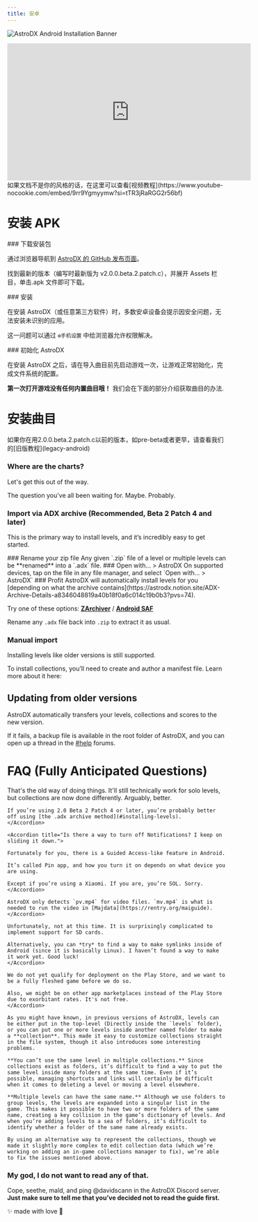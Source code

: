 ```yaml
---
title: 安卓
---
```


![AstroDX Android Installation Banner](content/media/androidguidebanner.webp)


<iframe
  width="560"
  height="315"
  src="https://www.youtube-nocookie.com/embed/9rr9Ygmyymw?si=tTR3jRaRGG2r56bf"
  title="YouTube video player"
  frameBorder="0"
  allow="accelerometer; autoplay; clipboard-write; encrypted-media; gyroscope; picture-in-picture; web-share"
  referrerPolicy="strict-origin-when-cross-origin"
  allowFullScreen
></iframe>
如果文档不是你的风格的话，在这里可以查看[视频教程](https://www.youtube-nocookie.com/embed/9rr9Ygmyymw?si=tTR3jRaRGG2r56bf)

# 安装 APK

<Steps>
<Step>
### 下载安装包

通过浏览器导航到 [AstroDX 的 GitHub 发布页面](https://github.com/2394425147/maipaddx/releases)。

找到最新的版本（编写时最新版为 v2.0.0.beta.2.patch.c），并展开 Assets 栏目，单击.apk 文件即可下载。

</Step>
<Step>
### 安装

在安装 AstroDX（或任意第三方软件）时，多数安卓设备会提示因安全问题，无法安装未识别的应用。

这一问题可以通过 `⚙️手机设置` 中给浏览器允许权限解决。

</Step>

<Step>
### 初始化 AstroDX

在安装 AstroDX 之后，请在导入曲目前先启动游戏一次，让游戏正常初始化，完成文件系统的配置。

</Step>
</Steps>

**第一次打开游戏没有任何内置曲目哦！** 我们会在下面的部分介绍获取曲目的办法.

# 安装曲目

<Callout>
  如果你在用2.0.0.beta.2.patch.c以前的版本，如pre-beta或者更早，请查看我们的[旧版教程](legacy-android)
</Callout>

### Where are the charts?

Let's get this out of the way.

<Cards>
  <Card
    title="Chart download where?"
    href="https://discord.com/channels/892807792996536453/1081048213185900584"
  >
    The question you've all been waiting for. Maybe. Probably.
  </Card>
</Cards>

### **Import via ADX archive** **(Recommended, Beta 2 Patch 4 and later)**

This is the primary way to install levels, and it’s incredibly easy to get started.

<Steps>

<Step>
  ### Rename your zip file
  Any given `.zip` file of a level or multiple levels can be **renamed** into a `.adx` file.
</Step>

<Step>
  ### Open with... > AstroDX
  On supported devices, tap on the file in any file manager, and select `Open with… > AstroDX`
</Step>

<Step>
  ### Profit
  AstroDX will automatically install levels for you [depending on what the archive contains](https://astrodx.notion.site/ADX-Archive-Details-a8346048819a40b18f0a6c014c19b0b3?pvs=74).
</Step>

</Steps>

<Callout title="On some devices, (for example Xiaomi or some Samsung devices), your file manager may not offfer the option to open with AstroDX." type="warn">

Try one of these options:
[**ZArchiver**](https://play.google.com/store/apps/details?id=ru.zdevs.zarchiver&hl=en) /
[**Android SAF**](https://play.google.com/store/apps/details?id=com.marc.files&pcampaignid=web_share)

</Callout>

Rename any `.adx` file back into `.zip` to extract it as usual.

### Manual import

Installing levels like older versions is still supported.

To install collections, you’ll need to create and author a manifest file. Learn more about it here:

## Updating from older versions

AstroDX automatically transfers your levels, collections and scores to the new version.

If it fails, a backup file is available in the root folder of AstroDX, and you can open up a thread in the [#help](https://discord.com/channels/892807792996536453/1017394299933044847) forums.

# FAQ (Fully Anticipated Questions)

<Accordions>
	<Accordion title="I've put the .rar/.zip file into `/levels`, but it's still not working!">

That's the old way of doing things. It'll still technically work for solo levels, but collections are now done differently. Arguably, better.

    If you’re using 2.0 Beta 2 Patch 4 or later, you’re probably better off using [the .adx archive method](#installing-levels).
    </Accordion>

    <Accordion title="Is there a way to turn off Notifications? I keep on sliding it down.">

    Fortunately for you, there is a Guided Access-like feature in Android.

    It’s called Pin app, and how you turn it on depends on what device you are using.

    Except if you’re using a Xiaomi. If you are, you’re SOL. Sorry.
    </Accordion>

<Accordion title="I've put the mv.mp4 (or bg.mp4) file into the folder, but it isn't playing!">

    AstroDX only detects `pv.mp4` for video files. `mv.mp4` is what is needed to run the video in [Majdata](https://rentry.org/maiguide).
    </Accordion>

<Accordion title="Is there SD card support?">

    Unfortunately, not at this time. It is surprisingly complicated to implement support for SD cards.

    Alternatively, you can *try* to find a way to make symlinks inside of Android (since it is basically Linux). I haven’t found a way to make it work yet. Good luck!
    </Accordion>

<Accordion title="Why isn't the game on the Google Play Store?">

    We do not yet qualify for deployment on the Play Store, and we want to be a fully fleshed game before we do so.

    Also, we might be on other app marketplaces instead of the Play Store due to exorbitant rates. It's not free.
    </Accordion>

<Accordion title="[2.0 Beta] Why are we changing the storage layout?">

    As you might have known, in previous versions of AstroDX, levels can be either put in the top-level (Directly inside the `levels` folder), or you can put one or more levels inside another named folder to make a **collection**. This made it easy to customize collections straight in the file system, though it also introduces some interesting problems.

    **You can’t use the same level in multiple collections.** Since collections exist as folders, it’s difficult to find a way to put the same level inside many folders at the same time. Even if it’s possible, managing shortcuts and links will certainly be difficult when it comes to deleting a level or moving a level elsewhere.

    **Multiple levels can have the same name.** Although we use folders to group levels, the levels are expanded into a singular list in the game. This makes it possible to have two or more folders of the same name, creating a key collision in the game’s dictionary of levels. And when you’re adding levels to a sea of folders, it’s difficult to identify whether a folder of the same name already exists.

    By using an alternative way to represent the collections, though we made it slightly more complex to edit collection data (which we’re working on adding an in-game collections manager to fix), we’re able to fix the issues mentioned above.

</Accordion>
</Accordions>

### **My god, I do not want to read any of that.**

Cope, seethe, mald, and ping @davidscann in the AstroDX Discord server.
**Just make sure to tell me that you’ve decided not to read the guide first.**

<p className="font-serif text-center italic text-xl"> ✨ made with love 💖 </p>
